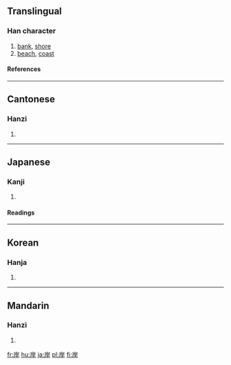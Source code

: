 ==Translingual==
===Han character===
{{Han char|rn=46|rad=山|as=05|sn=8|four=2224<sub>1</sub>|canj=山一一十 (UMMJ)}}
# [[bank]], [[shore]]
# [[beach]], [[coast]]
====References====
{{Han ref|kx=0310.030|dkj=08009|dj=0610.070|hdz=10766.040|uh=5CB8|ud=23736|bh=A9A4|bd=43428}}
----
==Cantonese==
===Hanzi===
{{yue-hanzi|jyut=|y=ngon6}}
# {{defn|Cantonese}}
----
==Japanese==
===Kanji===
{{ja-kanji|grade=3|rs=山05}}
# {{defn|Japanese}} 
====Readings====
{{ja-readings|on=[[がん]] (gan)|kun=[[きし]] (kishi)}}
----
==Korean==
===Hanja===
{{ko-hanja|hangeul=안|rv=an|mr=an}}
# {{defn|Korean}}
----
==Mandarin==
===Hanzi===
{{cmn-hanzi|pin=[[àn]] ([[an4]])|wg=an<sup>4</sup>}}
# {{defn|Mandarin}}

[[fr:岸]]
[[hu:岸]]
[[ja:岸]]
[[pl:岸]]
[[fi:岸]]